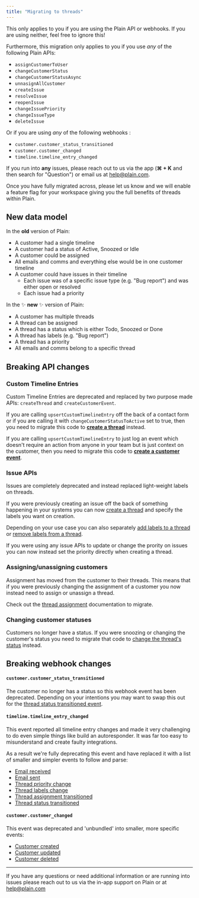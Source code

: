 ```yaml
---
title: "Migrating to threads"
---
```


<Warning>
  This only applies to you if you are using the Plain API or webhooks. If you are using neither,
  feel free to ignore this!
</Warning>

Furthermore, this migration only applies to you if you use _any_ of the following Plain APIs:

- `assignCustomerToUser`
- `changeCustomerStatus`
- `changeCustomerStatusAsync`
- `unnasignAllCustomer`
- `createIssue`
- `resolveIssue`
- `reopenIssue`
- `changeIssuePriority`
- `changeIssueType`
- `deleteIssue`

Or if you are using _any_ of the following webhooks :

- `customer.customer_status_transitioned`
- `customer.customer_changed`
- `timeline.timeline_entry_changed`

If you run into **any** issues, please reach out to us via the app (**⌘ + K** and then search for "Question") or email us at [help@plain.com](mailto:help@plain.com).

<Callout type="info" emoji="👉">
  Once you have fully migrated across, please let us know and we will enable a feature flag for your
  workspace giving you the full benefits of threads within Plain.
</Callout>

## New data model

In the **old** version of Plain:

- A customer had a single timeline
- A customer had a status of Active, Snoozed or Idle
- A customer could be assigned
- All emails and comms and everything else would be in one customer timeline
- A customer could have issues in their timeline
  - Each issue was of a specific issue type (e.g. "Bug report") and was either open or resolved
  - Each issue had a priority

In the ✨ **new** ✨ version of Plain:

- A customer has multiple threads
- A thread can be assigned
- A thread has a status which is either Todo, Snoozed or Done
- A thread has labels (e.g. "Bug report")
- A thread has a priority
- All emails and comms belong to a specific thread

## Breaking API changes

### Custom Timeline Entries

Custom Timeline Entries are deprecated and replaced by two purpose made APIs: `createThread` and `createCustomerEvent`.

If you are calling `upsertCustomTimelineEntry` off the back of a contact form or if you are calling it with `changeCustomerStatusToActive` set to true, then you need to migrate this code to [**create a thread**](/pages/graphql/threads/create) instead.

If you are calling `upsertCustomTimelineEntry` to just log an event which doesn't require an action from anyone in your team but is just context on the customer, then you need to migrate this code to [**create a customer event**](/pages/graphql/events/create-customer-event).

### Issue APIs

Issues are completely deprecated and instead replaced light-weight labels on threads.

If you were previously creating an issue off the back of something happening in your systems you can now [create a thread](/pages/thread/create) and specify the labels you want on creation.

Depending on your use case you can also separately [add labels to a thread](/pages/graphql/labels/add) or [remove labels from a thread](/pages/graphql/labels/remove).

If you were using any issue APIs to update or change the prority on issues you can now instead set the priority directly when creating a thread.

### Assigning/unassigning customers

Assignment has moved from the customer to their threads. This means that if you were previously changing the assignment of a customer you now instead need to assign or unassign a thread.

Check out the [thread assignment](/pages/graphql/threads/assignment) documentation to migrate.

### Changing customer statuses

Customers no longer have a status. If you were snoozing or changing the customer's status you need to migrate that code to [change the thread's status](/pages/graphql/threads/status-changes/) instead.

## Breaking webhook changes

#### `customer.customer_status_transitioned`

The customer no longer has a status so this webhook event has been deprecated. Depending on your intentions you may want to swap this out for the [thread status transitioned event](/pages/webhooks/thread-status-transitioned).

#### `timeline.timeline_entry_changed`

This event reported all timeline entry changes and made it very challenging to do even simple things like build an autoresponder. It was far too easy to misunderstand and create faulty integrations.

As a result we're fully deprecating this event and have replaced it with a list of smaller and simpler events to follow and parse:

- [Email received](/pages/webhooks/email-received)
- [Email sent](/pages/webhooks/email-sent)
- [Thread priority change](/pages/webhooks/thread-priority-changed)
- [Thread labels change](/pages/webhooks/thread-labels-changed)
- [Thread assignment transitioned](/pages/webhooks/thread-assignment-transitioned)
- [Thread status transitioned](/pages/webhooks/thread-status-transitioned)

#### `customer.customer_changed`

This event was deprecated and 'unbundled' into smaller, more specific events:

- [Customer created](/pages/webhooks/customer-created)
- [Customer updated](/pages/webhooks/customer-updated)
- [Customer deleted ](/pages/webhooks/customer-deleted)

---

If you have any questions or need additional information or are running into issues please reach out to us via the in-app support on Plain or at [help@plain.com](mailto:help@plain.com)
